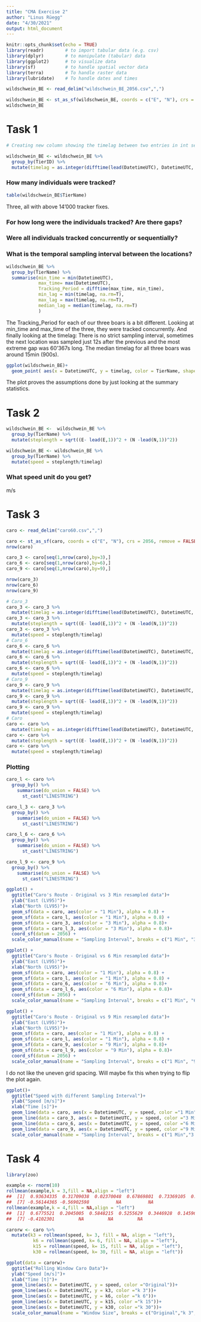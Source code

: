 ```yaml
---
title: "CMA Exercise 2"
author: "Linus Rüegg"
date: "4/30/2021"
output: html_document
---
```


```r
knitr::opts_chunk$set(echo = TRUE)
library(readr)        # to import tabular data (e.g. csv)
library(dplyr)        # to manipulate (tabular) data
library(ggplot2)      # to visualize data
library(sf)           # to handle spatial vector data
library(terra)        # To handle raster data
library(lubridate)    # To handle dates and times
```

```r
wildschwein_BE <- read_delim("wildschwein_BE_2056.csv",",")

wildschwein_BE <- st_as_sf(wildschwein_BE, coords = c("E", "N"), crs = 2056, remove = FALSE)
wildschwein_BE
```

# Task 1
```r
# Creating new column showing the timelag between two entries in int seconds

wildschwein_BE <- wildschwein_BE %>%
  group_by(TierID) %>%
  mutate(timelag = as.integer(difftime(lead(DatetimeUTC), DatetimeUTC, units = "secs")))

```

### How many individuals were tracked?
```r
table(wildschwein_BE$TierName)
```
Three, all with above 14'000 tracker fixes.


### For how long were the individuals tracked? Are there gaps?
### Were all individuals tracked concurrently or sequentially?
### What is the temporal sampling interval between the locations?

```r
wildschwein_BE %>%
  group_by(TierName) %>%
  summarise(min_time = min(DatetimeUTC),
            max_time= max(DatetimeUTC),
            Tracking_Period = difftime(max_time, min_time),
            min_lag = min(timelag, na.rm=T),
            max_lag = max(timelag, na.rm=T),
            median_lag = median(timelag, na.rm=T)
            )
```
The Tracking_Period for each of our three boars is a bit different.
Looking at min_time and max_time of the three, they were tracked concurrently.
And finally looking at the timelag: There is no strict sampling interval, sometimes the next location was sampled just 12s after the previous and the most extreme gap was 60'367s long. The median timelag for all three boars was around 15min (900s).

```r
ggplot(wildschwein_BE)+
  geom_point( aes(x = DatetimeUTC, y = timelag, color = TierName, shape = TierName))
```
The plot proves the assumptions done by just looking at the summary statistics.

# Task 2
```r
wildschwein_BE <-  wildschwein_BE %>%
  group_by(TierName) %>%
  mutate(steplength = sqrt((E- lead(E,1))^2 + (N -lead(N,1))^2))
```

```r
wildschwein_BE <- wildschwein_BE %>%
  group_by(TierName) %>%
  mutate(speed = steplength/timelag)
```
### What speed unit do you get?
m/s

#  Task 3
```r
caro <- read_delim("caro60.csv",",")

caro <- st_as_sf(caro, coords = c("E", "N"), crs = 2056, remove = FALSE)
nrow(caro)
```

```r
caro_3 <- caro[seq(1,nrow(caro),by=3),]
caro_6 <- caro[seq(1,nrow(caro),by=6),]
caro_9 <- caro[seq(1,nrow(caro),by=9),]
```

```r
nrow(caro_3)
nrow(caro_6)
nrow(caro_9)
```
```r
# Caro_3
caro_3 <- caro_3 %>%
  mutate(timelag = as.integer(difftime(lead(DatetimeUTC), DatetimeUTC, units = "secs")))
caro_3 <- caro_3 %>%
  mutate(steplength = sqrt((E- lead(E,1))^2 + (N -lead(N,1))^2))
caro_3 <- caro_3 %>%
  mutate(speed = steplength/timelag)
# Caro_6
caro_6 <- caro_6 %>%
  mutate(timelag = as.integer(difftime(lead(DatetimeUTC), DatetimeUTC, units = "secs")))
caro_6 <- caro_6 %>%
  mutate(steplength = sqrt((E- lead(E,1))^2 + (N -lead(N,1))^2))
caro_6 <- caro_6 %>%
  mutate(speed = steplength/timelag)
# Caro_9
caro_9 <- caro_9 %>%
  mutate(timelag = as.integer(difftime(lead(DatetimeUTC), DatetimeUTC, units = "secs")))
caro_9 <- caro_9 %>%
  mutate(steplength = sqrt((E- lead(E,1))^2 + (N -lead(N,1))^2))
caro_9 <- caro_9 %>%
  mutate(speed = steplength/timelag)
# Caro
caro <- caro %>%
  mutate(timelag = as.integer(difftime(lead(DatetimeUTC), DatetimeUTC, units = "secs")))
caro <- caro %>%
  mutate(steplength = sqrt((E- lead(E,1))^2 + (N -lead(N,1))^2))
caro <- caro %>%
  mutate(speed = steplength/timelag)
```
### Plotting
```r
caro_l <- caro %>%
  group_by() %>%
    summarise(do_union = FALSE) %>%
      st_cast("LINESTRING")

caro_l_3 <- caro_3 %>%
  group_by() %>%
    summarise(do_union = FALSE) %>%
      st_cast("LINESTRING")

caro_l_6 <- caro_6 %>%
  group_by() %>%
    summarise(do_union = FALSE) %>%
      st_cast("LINESTRING")

caro_l_9 <- caro_9 %>%
  group_by() %>%
    summarise(do_union = FALSE) %>%
      st_cast("LINESTRING")
```

```r
ggplot() +
  ggtitle("Caro's Route - Original vs 3 Min resampled data")+
  ylab("East (LV95)")+
  xlab("North (LV95)")+
  geom_sf(data = caro, aes(color = "1 Min"), alpha = 0.8) +
  geom_sf(data = caro_l, aes(color = "1 Min"), alpha = 0.8) +
  geom_sf(data = caro_3, aes(color = "3 Min"), alpha = 0.8)+
  geom_sf(data = caro_l_3, aes(color = "3 Min"), alpha = 0.8)+
  coord_sf(datum = 2056) +
  scale_color_manual(name = "Sampling Interval", breaks = c("1 Min", "3 Min"), values = c("1 Min" = "cyan", "3 Min" = "darkgreen"))
```

```r
ggplot() +
  ggtitle("Caro's Route - Original vs 6 Min resampled data")+
  ylab("East (LV95)")+
  xlab("North (LV95)")+
  geom_sf(data = caro, aes(color = "1 Min"), alpha = 0.8) +
  geom_sf(data = caro_l, aes(color = "1 Min"), alpha = 0.8) +
  geom_sf(data = caro_6, aes(color = "6 Min"), alpha = 0.8)+
  geom_sf(data = caro_l_6, aes(color = "6 Min"), alpha = 0.8)+
  coord_sf(datum = 2056) +
  scale_color_manual(name = "Sampling Interval", breaks = c("1 Min", "6 Min"), values = c("1 Min" = "cyan", "6 Min" = "blue"))
```
```r
ggplot() +
  ggtitle("Caro's Route - Original vs 9 Min resampled data")+
  ylab("East (LV95)")+
  xlab("North (LV95)")+
  geom_sf(data = caro, aes(color = "1 Min"), alpha = 0.8) +
  geom_sf(data = caro_l, aes(color = "1 Min"), alpha = 0.8) +
  geom_sf(data = caro_9, aes(color = "9 Min"), alpha = 0.8)+
  geom_sf(data = caro_l_9, aes(color = "9 Min"), alpha = 0.8)+
  coord_sf(datum = 2056) +
  scale_color_manual(name = "Sampling Interval", breaks = c("1 Min", "9 Min"), values = c("1 Min" = "cyan", "9 Min" = "darkblue"))
```
I do not like the uneven grid spacing. Will maybe fix this when trying to flip the plot again.

```r
ggplot()+
  ggtitle("Speed with different Sampling Interval")+
  ylab("Speed [m/s]")+
  xlab("Time [s]")+
  geom_line(data = caro, aes(x = DatetimeUTC, y = speed, color ="1 Min"))+
  geom_line(data = caro_3, aes(x = DatetimeUTC, y = speed, color ="3 Min"))+
  geom_line(data = caro_6, aes(x = DatetimeUTC, y = speed, color ="6 Min"))+
  geom_line(data = caro_9, aes(x = DatetimeUTC, y = speed, color ="9 Min"))+
  scale_color_manual(name = "Sampling Interval", breaks = c("1 Min","3 Min", "6 Min","9 Min"), values = c("1 Min" = "cyan", "9 Min" = "darkblue", "6 Min" = "blue", "3 Min" = "darkgreen"))
```
# Task 4

```r
library(zoo)

example <- rnorm(10)
rollmean(example,k = 3,fill = NA,align = "left")
##  [1]  0.93634335  0.31709038  0.02370048  0.67869801  0.73369105  0.50401344
##  [7] -0.56144365 -0.56902598          NA          NA
rollmean(example,k = 4,fill = NA,align = "left")
##  [1]  0.6775521  0.2045005  0.5848215  0.5255629  0.3446928  0.1459635
##  [7] -0.4102301         NA         NA         NA
```
```r
carorw <- caro %>%
  mutate(k3 = rollmean(speed, k= 3, fill = NA, align = "left"),
          k6 = rollmean(speed, k= 6, fill = NA, align = "left"),
          k15 = rollmean(speed, k= 15, fill = NA, align = "left"),
          k30 = rollmean(speed, k= 30, fill = NA, align = "left"))
```

```r
ggplot(data = carorw)+
  ggtitle("Rolling Window Caro Data")+
  ylab("Speed [m/s]")+
  xlab("Time [t]")+
  geom_line(aes(x = DatetimeUTC, y = speed, color ="Original"))+
  geom_line(aes(x = DatetimeUTC, y = k3, color ="k 3"))+
  geom_line(aes(x = DatetimeUTC, y = k6, color ="k 6"))+
  geom_line(aes(x = DatetimeUTC, y = k15, color ="k 15"))+
  geom_line(aes(x = DatetimeUTC, y = k30, color ="k 30"))+
  scale_color_manual(name = "Window Size", breaks = c("Original","k 3", "k 6","k 15", "k 30"), values = c("Original" = "cyan", "k 15" = "purple", "k 6" = "darkgreen", "k 3" = "blue", "k 30" = "darkred"))
```

